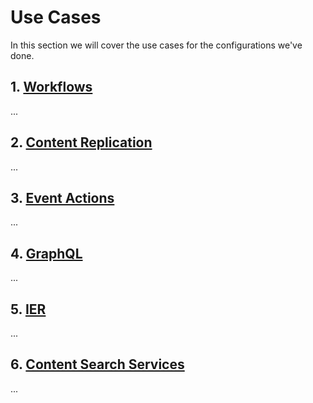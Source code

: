# Use Cases

In this section we will cover the use cases for the configurations we've done.

## 1. [Workflows](/Uses/solution-filenet-workflow)

...

## 2. [Content Replication](/Uses/solution-filenet-async-replication)

...

## 3. [Event Actions](/Uses/solution-filenet-event-actions)

...

## 4. [GraphQL](/Uses/solution-filenet-graphql)

...

## 5. [IER](/Uses/IER)

...

## 6. [Content Search Services](/Uses/solution-filenet-content-search-services)

...